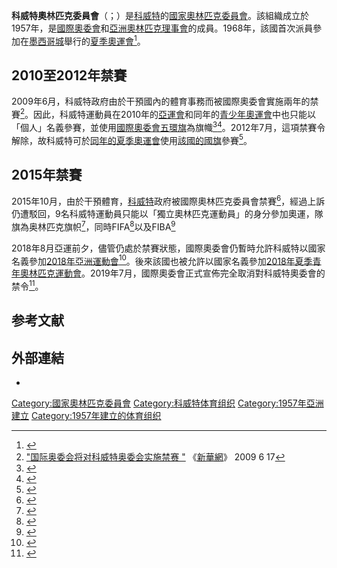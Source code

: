 {{Infobox National Olympic Committee
| title = 科威特奧林匹克委員會
| logo = Kuwait Olympic Committee logo.svg
| 國家或地區 = KUW
| 國家或地區編碼 = KUW
| 成立日期 = 1957年
| 加入國際奧委會 = 1966年
| 所屬成員 = OCA
| 總部 = [[科威特市|科威特市]]
| 會長 = Sheikh Ahmad Al-Fahad Al-Sabah
| 秘書長 =
| 網頁 = http://www.kuwaitolympic.net/
}}

'''科威特奧林匹克委員會'''（{{lang-en|Kuwait Olympic Committee}}；{{lang-ar|اللجنة الأولمبية الكويتية}}）是[[科威特|科威特]]的[[國家奧林匹克委員會|國家奧林匹克委員會]]。該組織成立於1957年，是[[國際奧委會|國際奧委會]]和[[亞洲奧林匹克理事會|亞洲奧林匹克理事會]]的成員。1968年，該國首次派員參加在[[墨西哥城|墨西哥城]]舉行的[[1968年夏季奧林匹克運動會|夏季奧運會]]<ref>{{Cite web |url=http://www.sports-reference.com/olympics/countries/KUW/ |title=Kuwait |access-date=2014-02-04 |archive-url=https://web.archive.org/web/20090220002530/http://www.sports-reference.com/olympics/countries/KUW/ |archive-date=2009-02-20 |dead-url=yes }}</ref>。

== 2010至2012年禁賽 ==
2009年6月，科威特政府由於干預國內的體育事務而被國際奧委會實施兩年的禁賽<ref>[http://news.xinhuanet.com/sports/2009-06/17/content_11553374.htm "国际奥委会将对科威特奥委会实施禁赛 "] {{Wayback|url=http://news.xinhuanet.com/sports/2009-06/17/content_11553374.htm |date=20090622172731 }} 《[[新華網|新華網]]》 2009 6 17</ref>。因此，科威特運動員在2010年的[[2010年亞洲運動會|亞運會]]和同年的[[2010年青少年夏季奧林匹克運動會|青少年奧運會]]中也只能以「個人」名義參賽，並使用[[奧林匹克五環|國際奧委會五環旗]]為旗幟<ref>{{Cite web |url=http://news.enorth.com.cn/system/2010/11/13/005388074.shtml |title=亚运会开幕式上科威特为何叫“科威特运动员”? |access-date=2014-02-04 |archive-date=2019-08-20 |archive-url=https://web.archive.org/web/20190820182202/http://news.enorth.com.cn/system/2010/11/13/005388074.shtml |dead-url=no }}</ref><ref>{{Cite web |url=http://www.reuters.com/article/2012/07/14/oly-kuwait-adv13-flag-idUSL6E8IE13520120714 |title="Olympics-Kuwait to hoist flag at Games after row resolved" |access-date=2014-02-04 |archive-date=2015-09-24 |archive-url=https://web.archive.org/web/20150924165430/http://www.reuters.com/article/2012/07/14/oly-kuwait-adv13-flag-idUSL6E8IE13520120714 |dead-url=yes }}</ref>。2012年7月，這項禁賽令解除，故科威特可於[[2012年夏季奧林匹克運動會|同年的夏季奧運會]]使用[[科威特國旗|該國的國旗]]參賽<ref>{{Cite web |url=http://www.olympic.org/news/all-204-nocs-to-compete-in-london/168320 |title=All 204 NOCs to compete in London |access-date=2014-02-04 |archive-date=2016-03-03 |archive-url=https://web.archive.org/web/20160303202015/http://www.olympic.org/news/all-204-nocs-to-compete-in-london/168320 |dead-url=no }}</ref>。

== 2015年禁賽 ==
2015年10月，由於干預體育，[[科威特|科威特]]政府被國際奧林匹克委員會禁賽<ref>{{cite news |url=http://www.chinanews.com/gj/2016/07-24/7949567.shtml |title=国际奥委会将做最终裁决 俄或错过里约奥运会 |date=2016年7月24日 |publisher=[[中国新闻网|中国新闻网]] |accessdate=2016年11月8日 |archive-date=2016年8月20日 |archive-url=https://web.archive.org/web/20160820035956/http://www.chinanews.com/gj/2016/07-24/7949567.shtml |dead-url=no }}</ref>，經過上訴仍遭駁回，9名科威特運動員只能以「獨立奧林匹克運動員」的身分參加奧運，隊旗為奥林匹克旗帜<ref>{{cite news |url=http://www.appledaily.com.tw/realtimenews/article/new/20160801/919703/paperart_right |title=【央廣RTI】捍衛國家尊嚴 科威特運動員拒持奧運旗幟 |date=2016年8月1日 |publisher=蘋果日報 (香港) |accessdate=2016年11月8日 |archive-date=2016年8月15日 |archive-url=https://web.archive.org/web/20160815173415/http://www.appledaily.com.tw/realtimenews/article/new/20160801/919703/paperart_right |dead-url=no }}</ref>，同時FIFA<ref>{{cite web|url=http://www.fifa.com/worldcup/news/y=2016/m=1/news=kuwait-sanctioned-after-unplayed-fifa-world-cuptm-qualifier-2755349.html|title=Kuwait sanctioned after unplayed FIFA World Cup™ qualifier|publisher=FIFA|date=13 January 2016|accessdate=13 January 2015|archive-date=2018-04-07|archive-url=https://web.archive.org/web/20180407110246/http://www.fifa.com/worldcup/news/y=2016/m=1/news=kuwait-sanctioned-after-unplayed-fifa-world-cuptm-qualifier-2755349.html|dead-url=yes}}</ref>以及FIBA<ref>{{cite news |title=FIBA the latest to suspend Kuwait for political interference |url=http://www.insidethegames.biz/articles/1031363/fiba-the-latest-to-suspend-kuwait-for-political-interference |accessdate=2015-11-01 |agency= |date=2015-11-01 |archive-date=2019-11-07 |archive-url=https://web.archive.org/web/20191107155412/https://www.insidethegames.biz/articles/1031363/fiba-the-latest-to-suspend-kuwait-for-political-interference |dead-url=no }}</ref>

2018年8月亞運前夕，儘管仍處於禁賽狀態，國際奧委會仍暫時允許科威特以國家名義參加[[2018年亞洲運動會|2018年亞洲運動會]]<ref>{{cite news |last1=Editorial |first1=Reuters |title=Olympics-IOC provisionally lifts Kuwait ban two days ahead of Asian Games |url=https://www.reuters.com/article/olympics-kuwait/olympics-ioc-provisionally-lifts-kuwait-ban-two-days-ahead-of-asian-games-idUSL5N1V75BV |accessdate=2018-08-16 |date=2018-08-16 |publisher=[[路透社|Reuters]] |archive-date=2019-04-01 |archive-url=https://web.archive.org/web/20190401093505/https://www.reuters.com/article/olympics-kuwait/olympics-ioc-provisionally-lifts-kuwait-ban-two-days-ahead-of-asian-games-idUSL5N1V75BV |dead-url=no }}</ref>。後來該國也被允許以國家名義參加[[2018年夏季青年奧林匹克運動會|2018年夏季青年奧林匹克運動會]]。2019年7月，國際奧委會正式宣佈完全取消對科威特奧委會的禁令<ref>{{cite web|url=https://www.insidethegames.biz/articles/1081634/kuwait-olympic-committee-suspension-ends|title=IOC lifts suspension of Kuwait Olympic Committee|work=Inside the Games|date=2019-07-05|accessdate=2020-01-30|archiveurl=https://web.archive.org/web/20191206194239/https://www.insidethegames.biz/articles/1081634/kuwait-olympic-committee-suspension-ends|archivedate=2019-12-06}}</ref>。

== 参考文献 ==
{{Reflist|30em}}

==外部連結==
*{{official website|http://www.kuwaitolympic.net/|科威特奧林匹克委員會}}

{{OCA}}

[[Category:國家奧林匹克委員會|Category:國家奧林匹克委員會]]
[[Category:科威特体育组织|Category:科威特体育组织]]
[[Category:1957年亞洲建立|Category:1957年亞洲建立]]
[[Category:1957年建立的体育组织|Category:1957年建立的体育组织]]